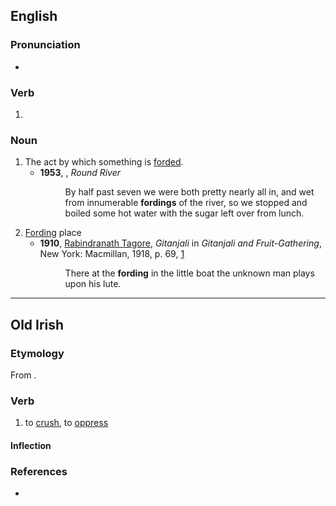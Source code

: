==English==

===Pronunciation===
* {{rhymes|en|ɔː(ɹ)dɪŋ}}

===Verb===
{{head|en|verb form}}

# {{present participle of|en|ford|nocat=1}}

===Noun===
{{en-noun}}

# The act by which something is [[ford]]ed.
#* '''1953''', {{w|Aldo Leopold}}, ''Round River''
#*: By half past seven we were both pretty nearly all in, and wet from innumerable '''fordings''' of the river, so we stopped and boiled some hot water with the sugar left over from lunch.
# [[Ford]]ing place
#* '''1910''', [[w:Rabindranath Tagore|Rabindranath Tagore]], ''Gitanjali'' in ''Gitanjali and Fruit-Gathering'', New York: Macmillan, 1918, p. 69, [https://archive.org/details/gitanjaliandfru00yeatgoog]
#*: There at the '''fording''' in the little boat the unknown man plays upon his lute.

----

==Old Irish==

===Etymology===
From {{affix|sga|for-|dingid}}.

===Verb===
{{sga-verb|head=for·ding}}

# to [[crush]], to [[oppress]]

====Inflection====
{{sga-conj-complex
|present_class=B III
|preterite_class=reduplicated
|future_class=
|subjunctive_class=s
|present_3p_deut={{l|sga|for·dengat}}
|imperfect_1s_deut={{l|sga|for·ndinginn}}
|present_ps_deut={{l|sga|for·dengar}}
|perfect_2s_deut={{l|sga|for·rudedach}}
|perfect_3p_deut={{l|sga|for·rudedgatar}}
|subjunctive_pp_deut={{l|sga|for·ndiassatar}}
|verbal_noun={{l|sga|fortige}}
}}

===References===
* {{R:DIL|23537}}